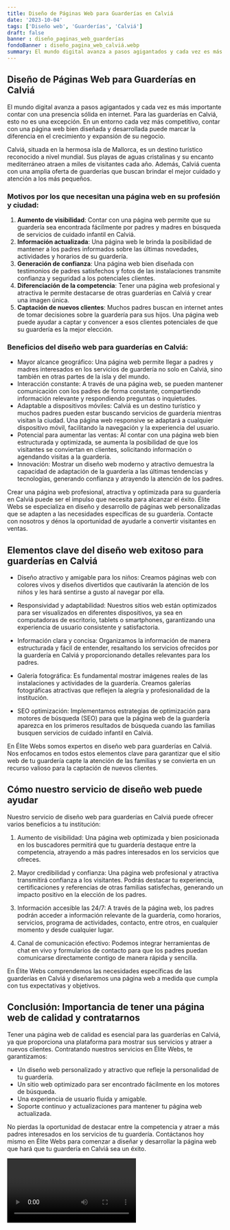 ```yaml
---
title: Diseño de Páginas Web para Guarderías en Calviá
date: '2023-10-04'
tags: ['Diseño web', 'Guarderías', 'Calviá']
draft: false
banner : diseño_paginas_web_guarderías
fondoBanner : diseño_pagina_web_calviá.webp
summary: El mundo digital avanza a pasos agigantados y cada vez es más importante contar con una presencia sólida en internet. Para las guarderías en Calviá, esto no es una excepción. En un entorno cada vez más competitivo, contar con una página web bien diseñada y desarrollada puede marcar la diferencia en el crecimiento y expansión de su negocio.
---
```


## Diseño de Páginas Web para Guarderías en Calviá

El mundo digital avanza a pasos agigantados y cada vez es más importante contar con una presencia sólida en internet. Para las guarderías en Calviá, esto no es una excepción. En un entorno cada vez más competitivo, contar con una página web bien diseñada y desarrollada puede marcar la diferencia en el crecimiento y expansión de su negocio.

Calviá, situada en la hermosa isla de Mallorca, es un destino turístico reconocido a nivel mundial. Sus playas de aguas cristalinas y su encanto mediterráneo atraen a miles de visitantes cada año. Además, Calviá cuenta con una amplia oferta de guarderías que buscan brindar el mejor cuidado y atención a los más pequeños. 

### Motivos por los que necesitan una página web en su profesión y ciudad: 

1. **Aumento de visibilidad**: Contar con una página web permite que su guardería sea encontrada fácilmente por padres y madres en búsqueda de servicios de cuidado infantil en Calviá.
2. **Información actualizada**: Una página web le brinda la posibilidad de mantener a los padres informados sobre las últimas novedades, actividades y horarios de su guardería.
3. **Generación de confianza**: Una página web bien diseñada con testimonios de padres satisfechos y fotos de las instalaciones transmite confianza y seguridad a los potenciales clientes.
4. **Diferenciación de la competencia**: Tener una página web profesional y atractiva le permite destacarse de otras guarderías en Calviá y crear una imagen única.
5. **Captación de nuevos clientes**: Muchos padres buscan en internet antes de tomar decisiones sobre la guardería para sus hijos. Una página web puede ayudar a captar y convencer a esos clientes potenciales de que su guardería es la mejor elección.

### Beneficios del diseño web para guarderías en Calviá:

- Mayor alcance geográfico: Una página web permite llegar a padres y madres interesados en los servicios de guardería no solo en Calviá, sino también en otras partes de la isla y del mundo.
- Interacción constante: A través de una página web, se pueden mantener comunicación con los padres de forma constante, compartiendo información relevante y respondiendo preguntas o inquietudes.
- Adaptable a dispositivos móviles: Calviá es un destino turístico y muchos padres pueden estar buscando servicios de guardería mientras visitan la ciudad. Una página web responsive se adaptará a cualquier dispositivo móvil, facilitando la navegación y la experiencia del usuario.
- Potencial para aumentar las ventas: Al contar con una página web bien estructurada y optimizada, se aumenta la posibilidad de que los visitantes se conviertan en clientes, solicitando información o agendando visitas a la guardería.
- Innovación: Mostrar un diseño web moderno y atractivo demuestra la capacidad de adaptación de la guardería a las últimas tendencias y tecnologías, generando confianza y atrayendo la atención de los padres.

Crear una página web profesional, atractiva y optimizada para su guardería en Calviá puede ser el impulso que necesita para alcanzar el éxito. Élite Webs se especializa en diseño y desarrollo de páginas web personalizadas que se adapten a las necesidades específicas de su guardería. Contacte con nosotros y dénos la oportunidad de ayudarle a convertir visitantes en ventas.

<GifSeo />

<Cta />

## Elementos clave del diseño web exitoso para guarderías en Calviá

- Diseño atractivo y amigable para los niños: Creamos páginas web con colores vivos y diseños divertidos que cautivarán la atención de los niños y les hará sentirse a gusto al navegar por ella.

- Responsividad y adaptabilidad: Nuestros sitios web están optimizados para ser visualizados en diferentes dispositivos, ya sea en computadoras de escritorio, tablets o smartphones, garantizando una experiencia de usuario consistente y satisfactoria.

- Información clara y concisa: Organizamos la información de manera estructurada y fácil de entender, resaltando los servicios ofrecidos por la guardería en Calviá y proporcionando detalles relevantes para los padres.

- Galería fotográfica: Es fundamental mostrar imágenes reales de las instalaciones y actividades de la guardería. Creamos galerías fotográficas atractivas que reflejen la alegría y profesionalidad de la institución.

- SEO optimización: Implementamos estrategias de optimización para motores de búsqueda (SEO) para que la página web de la guardería aparezca en los primeros resultados de búsqueda cuando las familias busquen servicios de cuidado infantil en Calviá.

En Élite Webs somos expertos en diseño web para guarderías en Calviá. Nos enfocamos en todos estos elementos clave para garantizar que el sitio web de tu guardería capte la atención de las familias y se convierta en un recurso valioso para la captación de nuevos clientes.

## Cómo nuestro servicio de diseño web puede ayudar

Nuestro servicio de diseño web para guarderías en Calviá puede ofrecer varios beneficios a tu institución:

1. Aumento de visibilidad: Una página web optimizada y bien posicionada en los buscadores permitirá que tu guardería destaque entre la competencia, atrayendo a más padres interesados en los servicios que ofreces.

2. Mayor credibilidad y confianza: Una página web profesional y atractiva transmitirá confianza a los visitantes. Podrás destacar tu experiencia, certificaciones y referencias de otras familias satisfechas, generando un impacto positivo en la elección de los padres.

3. Información accesible las 24/7: A través de la página web, los padres podrán acceder a información relevante de la guardería, como horarios, servicios, programa de actividades, contacto, entre otros, en cualquier momento y desde cualquier lugar.

4. Canal de comunicación efectivo: Podemos integrar herramientas de chat en vivo y formularios de contacto para que los padres puedan comunicarse directamente contigo de manera rápida y sencilla.

En Élite Webs comprendemos las necesidades específicas de las guarderías en Calviá y diseñaremos una página web a medida que cumpla con tus expectativas y objetivos.

## Conclusión: Importancia de tener una página web de calidad y contratarnos

Tener una página web de calidad es esencial para las guarderías en Calviá, ya que proporciona una plataforma para mostrar sus servicios y atraer a nuevos clientes. Contratando nuestros servicios en Élite Webs, te garantizamos:

- Un diseño web personalizado y atractivo que refleje la personalidad de tu guardería.
- Un sitio web optimizado para ser encontrado fácilmente en los motores de búsqueda.
- Una experiencia de usuario fluida y amigable.
- Soporte continuo y actualizaciones para mantener tu página web actualizada.

No pierdas la oportunidad de destacar entre la competencia y atraer a más padres interesados en los servicios de tu guardería. Contáctanos hoy mismo en Élite Webs para comenzar a diseñar y desarrollar la página web que hará que tu guardería en Calviá sea un éxito.

<Video />

<CtaBot job='Guarderías' city='Calviá'/>

<Gmaps query='Calviá+españa+maps' />
